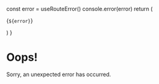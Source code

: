 
  const error = useRouteError()
  console.error(error)
  return (
    <p>{`${error}`}</p>
  )
}

# Oops!
Sorry, an unexpected error has occurred.

<ErrorPage />